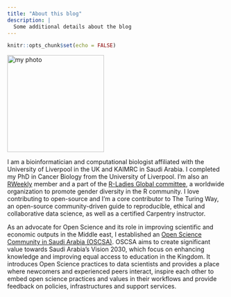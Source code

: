 ```yaml
---
title: "About this blog"
description: |
  Some additional details about the blog
---
```


```r
knitr::opts_chunk$set(echo = FALSE)
```

![](images/personal-image.jpg "my photo"){width="5.9cm"}

I am a bioinformatician and computational biologist affiliated with the University of Liverpool in the UK and KAIMRC in Saudi Arabia. I completed my PhD in Cancer Biology from the University of Liverpool. I'm also an [RWeekly](<https://rweekly.org/>) member and a part of the [R-Ladies Global committee](<https://rladies.org/>), a worldwide organization to promote gender diversity in the R community. I love contributing to open-source and I'm a core contributor to The Turing Way, an open-source community-driven guide to reproducible, ethical and collaborative data science, as well as a certified Carpentry instructor.

As an advocate for Open Science and its role in improving scientific and economic outputs in the Middle east, I established an [Open Science Community in Saudi Arabia (OSCSA)](<https://zenodo.org/communities/1231231664/?page=1&size=20>). OSCSA aims to create significant value towards Saudi Arabia's Vision 2030, which focus on enhancing knowledge and improving equal access to education in the Kingdom. It introduces Open Science practices to data scientists and provides a place where newcomers and experienced peers interact, inspire each other to embed open science practices and values in their workflows and provide feedback on policies, infrastructures and support services.
